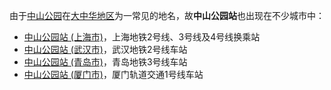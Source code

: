 由于[[中山公园|中山公园]]在[[大中华地区|大中华地区]]为一常见的地名，故'''中山公园站'''也出现在不少城市中：
* [[中山公园站_(上海市)|中山公园站 (上海市)]]，上海地铁2号线、3号线及4号线换乘站
* [[中山公园站_(武汉市)|中山公园站 (武汉市)]]，武汉地铁2号线车站
* [[中山公园站_(青岛市)|中山公园站 (青岛市)]]，青岛地铁3号线车站
* [[中山公园站_(厦门市)|中山公园站 (厦门市)]]，厦门轨道交通1号线车站

{{disambig|Cat=五字車站名消歧义}}